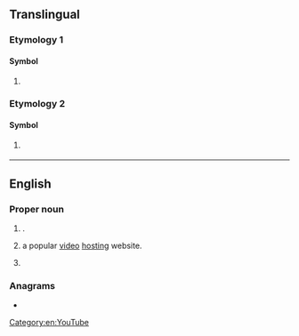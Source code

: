 {{also|yt|yT|.yt|-yt|yt.|yͭ}}
==Translingual==

===Etymology 1===

====Symbol====
{{head|mul|symbol}}

# {{SI-unit-abb|yotta|tesla|[[magnetic flux density]]}}

===Etymology 2===

====Symbol====
{{mul-symbol}}

# {{ISO 3166|1|2|Mayotte|from=1993}}
#: {{syn|mul|MYT|qq1={{w|ISO 3166-1 alpha-3|alpha-3}}}}

----

==English==

===Proper noun===
{{en-proper noun}}

# {{initialism of|en|Yukon Territory|dot=,}} {{place|en|territory|c/Canada}}.
#: {{coordinate terms|en|AB|BC|MB|NB|NL|NS|NT|NU|ON|PE|QC|SK}}
# {{lb|en|Internet}} {{abbreviation of|en|YouTube|dot=,}} a popular [[video]] [[hosting]] website.
# {{lb|en|AAVE|pejorative|ethnic slur|offensive|Internet slang}} {{abbreviation of|en|whitey}}
===Anagrams===
* {{anagrams|en|a=ty|-ty|Ty|ty}}

[[Category:en:YouTube]]